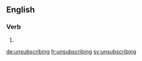 
==English==

===Verb===
{{head|en|present participle}}

# {{present participle of|unsubscribe|lang=en}}

[[de:unsubscribing]]
[[fr:unsubscribing]]
[[sv:unsubscribing]]
